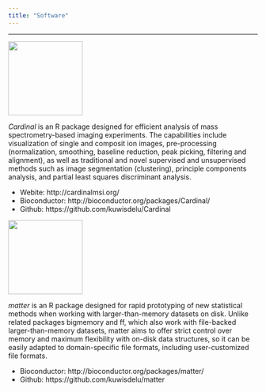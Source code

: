 ```yaml
---
title: "Software"
---
```


***

![](images/cardinal-logo.jpg){width=150px}

_Cardinal_ is an R package designed for efficient analysis of mass spectrometry-based imaging experiments. The capabilities include visualization of single and composit ion images, pre-processing (normalization, smoothing, baseline reduction, peak picking, filtering and alignment), as well as traditional and novel supervised and unsupervised methods such as image segmentation (clustering), principle components analysis, and partial least squares discriminant analysis.

- Webite: http://cardinalmsi.org/
- Bioconductor: http://bioconductor.org/packages/Cardinal/
- Github: https://github.com/kuwisdelu/Cardinal

![](images/matter-logo.jpg){width=150px}

_matter_ is an R package designed for rapid prototyping of new statistical methods when working with larger-than-memory datasets on disk. Unlike related packages bigmemory and ff, which also work with file-backed larger-than-memory datasets, matter aims to offer strict control over memory and maximum flexibility with on-disk data structures, so it can be easily adapted to domain-specific file formats, including user-customized file formats.

- Bioconductor: http://bioconductor.org/packages/matter/
- Github: https://github.com/kuwisdelu/matter
